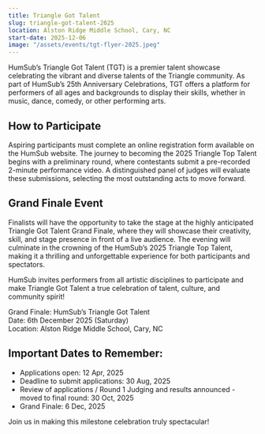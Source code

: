 ```yaml
---
title: Triangle Got Talent
slug: triangle-got-talent-2025
location: Alston Ridge Middle School, Cary, NC
start-date: 2025-12-06
image: "/assets/events/tgt-flyer-2025.jpeg"
---
```


HumSub’s Triangle Got Talent (TGT) is a premier talent showcase celebrating the vibrant and diverse talents of the Triangle community. As part of HumSub’s 25th Anniversary Celebrations, TGT offers a platform for performers of all ages and backgrounds to display their skills, whether in music, dance, comedy, or other performing arts.

## How to Participate

Aspiring participants must complete an online registration form available on the HumSub website. The journey to becoming the 2025 Triangle Top Talent begins with a preliminary round, where contestants submit a pre-recorded 2-minute performance video. A distinguished panel of judges will evaluate these submissions, selecting the most outstanding acts to move forward.

## Grand Finale Event

Finalists will have the opportunity to take the stage at the highly anticipated Triangle Got Talent Grand Finale, where they will showcase their creativity, skill, and stage presence in front of a live audience. The evening will culminate in the crowning of the HumSub’s 2025 Triangle Top Talent, making it a thrilling and unforgettable experience for both participants and spectators.

HumSub invites performers from all artistic disciplines to participate and make Triangle Got Talent a true celebration of talent, culture, and community spirit!

Grand Finale: HumSub’s Triangle Got Talent  
Date: 6th December 2025 (Saturday)  
Location: Alston Ridge Middle School, Cary, NC 

## Important Dates to Remember:  
- Applications open: 12 Apr, 2025  
- Deadline to submit applications: 30 Aug, 2025  
- Review of applications / Round 1 Judging and results announced - moved to final round: 30 Oct, 2025  
- Grand Finale: 6 Dec, 2025  

Join us in making this milestone celebration truly spectacular!